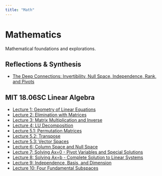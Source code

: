 ```yaml
---
title: "Math"
---
```


# Mathematics

Mathematical foundations and explorations.

## Reflections & Synthesis
- [The Deep Connections: Invertibility, Null Space, Independence, Rank, and Pivots](reflections/mit1806-invertibility-connections.qmd)

## MIT 18.06SC Linear Algebra
- [Lecture 1: Geometry of Linear Equations](MIT18.06/mit1806-lecture1-geometry.ipynb)
- [Lecture 2: Elimination with Matrices](MIT18.06/mit1806-lecture2-elimination.qmd)
- [Lecture 3: Matrix Multiplication and Inverse](MIT18.06/mit1806-lecture3-multiplication.qmd)
- [Lecture 4: LU Decomposition](MIT18.06/mit1806-lecture4-lu-decomposition.ipynb)
- [Lecture 5.1: Permutation Matrices](MIT18.06/mit1806-lecture5-permutations.qmd)
- [Lecture 5.2: Transpose](MIT18.06/mit1806-lecture5-2-transpose.qmd)
- [Lecture 5.3: Vector Spaces](MIT18.06/mit1806-lecture5-3-spaces.qmd)
- [Lecture 6: Column Space and Null Space](MIT18.06/mit1806-lecture6-column-null-space.qmd)
- [Lecture 7: Solving Ax=0 - Pivot Variables and Special Solutions](MIT18.06/mit1806-lecture7-solving-ax-0.qmd)
- [Lecture 8: Solving Ax=b - Complete Solution to Linear Systems](MIT18.06/mit1806-lecture8-solving-ax-b.qmd)
- [Lecture 9: Independence, Basis, and Dimension](MIT18.06/mit1806-lecture9-independence-basis-dimension.qmd)
- [Lecture 10: Four Fundamental Subspaces](MIT18.06/mit1806-lecture10-four-subspaces.qmd)